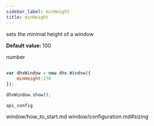 ```yaml
---
sidebar_label: minHeight
title: minHeight
---
```



          


<Short>
 
sets the minimal height of a window



</Short>


<strong>Default value: </strong> 
100



<Type>
 number


</Type>


~~~js
 
var dhxWindow = new dhx.Window({
    minHeight:170
});

dhxWindow.show();


~~~
	api_config

<Descr>
 


</Descr>


 window/how_to_start.md
window/configuration.md#sizing

